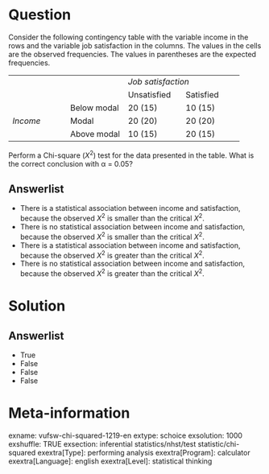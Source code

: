Question
========
Consider the following contingency table with the variable income in the
rows and the variable job satisfaction in the columns. The values in the
cells are the observed frequencies. The values in parentheses are the
expected frequencies.  
  

<table class="tvcss_2 tvcss_3 tvcss_4">
<colgroup>
<col style="width: 25%" />
<col style="width: 25%" />
<col style="width: 25%" />
<col style="width: 25%" />
</colgroup>
<tbody>
<tr class="odd">
<td class="tvcss_5"><br />
</td>
<td class="tvcss_6"><br />
</td>
<td colspan="2" class="tvcss_7 tvcss_8"><em>Job satisfaction</em><br />
</td>
</tr>
<tr class="even">
<td class="tvcss_5"><br />
</td>
<td class="tvcss_6"><br />
</td>
<td class="tvcss_9">Unsatisfied</td>
<td class="tvcss_10">Satisfied</td>
</tr>
<tr class="odd">
<td rowspan="3" class="tvcss_5 tvcss_11"><em>Income</em><br />
</td>
<td class="tvcss_6">Below modal</td>
<td class="tvcss_9">20 (15)</td>
<td class="tvcss_10">10 (15)</td>
</tr>
<tr class="even">
<td class="tvcss_6">Modal</td>
<td class="tvcss_9">20 (20)</td>
<td class="tvcss_10">20 (20)</td>
</tr>
<tr class="odd">
<td class="tvcss_6">Above modal</td>
<td class="tvcss_9">10 (15)</td>
<td class="tvcss_10">20 (15)</td>
</tr>
</tbody>
</table>

  
Perform a Chi-square (*X*<sup>2</sup>) test for the data presented in
the table. What is the correct conclusion with α = 0.05?

Answerlist
----------
* There is a statistical association between income and satisfaction,
  because the observed *X*<sup>2</sup> is smaller than the critical
  *X*<sup>2</sup>.
* There is no statistical association between income and satisfaction,
  because the observed *X*<sup>2</sup> is smaller than the critical
  *X*<sup>2</sup>.
* There is a statistical association between income and satisfaction,
  because the observed *X*<sup>2</sup> is greater than the critical
  *X*<sup>2</sup>.
* There is no statistical association between income and satisfaction,
  because the observed *X*<sup>2</sup> is greater than the critical
  *X*<sup>2</sup>.

Solution
========










Answerlist
----------
* True
* False
* False
* False

Meta-information
================
exname: vufsw-chi-squared-1219-en
extype: schoice
exsolution: 1000
exshuffle: TRUE
exsection: inferential statistics/nhst/test statistic/chi-squared
exextra[Type]: performing analysis
exextra[Program]: calculator
exextra[Language]: english
exextra[Level]: statistical thinking

